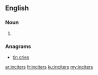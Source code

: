 ==English==

===Noun===
{{head|en|noun plural form}}

# {{plural of|inciter|lang=en}}

===Anagrams===
* [[tin cries#English|tin cries]]

[[ar:inciters]]
[[fr:inciters]]
[[ku:inciters]]
[[my:inciters]]